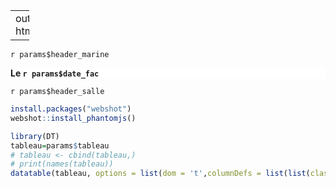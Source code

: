 <style>
h1 {
  /*font-family: 'verdana', cursive;*/
  font-weight: 200;
  line-height: 1.1;
  font-size:1.3em;
  color: #f00;}
p {
  background-color: #fff;
}
td {
  align: center
}
</style>

---
output:
  html_document
  <!-- pdf_document -->
  
---

<div class="row">
<div class="col-sm-6"> `r params$header_marine` <p> <b> Le `r params$date_fac` </b> </p></div>
<div class="col-sm-6"> `r params$header_salle` </div>
</div>
```r
install.packages("webshot")
webshot::install_phantomjs()
```

```r
library(DT)
tableau=params$tableau
# tableau <- cbind(tableau,)
# print(names(tableau))
datatable(tableau, options = list(dom = 't',columnDefs = list(list(className = 'dt-center', targets = "_all"))),selection = list(target = 'row'),rownames = FALSE, escape = FALSE,colnames = c("jour","date","Nombre d'heures","Montant TTC"))

```


